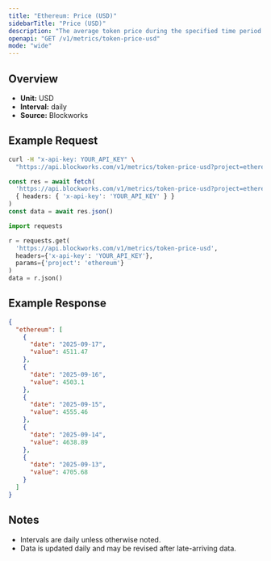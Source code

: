 ```yaml
---
title: "Ethereum: Price (USD)"
sidebarTitle: "Price (USD)"
description: "The average token price during the specified time period for the native asset of that chain."
openapi: "GET /v1/metrics/token-price-usd"
mode: "wide"
---
```


## Overview

- **Unit:** USD
- **Interval:** daily
- **Source:** Blockworks

## Example Request

<CodeGroup>

```bash cURL
curl -H "x-api-key: YOUR_API_KEY" \
  "https://api.blockworks.com/v1/metrics/token-price-usd?project=ethereum"
```

```typescript TypeScript
const res = await fetch(
  'https://api.blockworks.com/v1/metrics/token-price-usd?project=ethereum',
  { headers: { 'x-api-key': 'YOUR_API_KEY' } }
)
const data = await res.json()
```

```python Python
import requests

r = requests.get(
  'https://api.blockworks.com/v1/metrics/token-price-usd',
  headers={'x-api-key': 'YOUR_API_KEY'},
  params={'project': 'ethereum'}
)
data = r.json()
```

</CodeGroup>

## Example Response

```json
{
  "ethereum": [
    {
      "date": "2025-09-17",
      "value": 4511.47
    },
    {
      "date": "2025-09-16",
      "value": 4503.1
    },
    {
      "date": "2025-09-15",
      "value": 4555.46
    },
    {
      "date": "2025-09-14",
      "value": 4638.89
    },
    {
      "date": "2025-09-13",
      "value": 4705.68
    }
  ]
}
```

## Notes
- Intervals are daily unless otherwise noted.
- Data is updated daily and may be revised after late-arriving data.